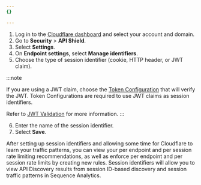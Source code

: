 ```yaml
---
{}

---
```


1. Log in to the [Cloudflare dashboard](https://dash.cloudflare.com/login) and select your account and domain.
2. Go to **Security** > **API Shield**.
3. Select **Settings**.
4. On **Endpoint settings**, select **Manage identifiers**.
5. Choose the type of session identifier (cookie, HTTP header, or JWT claim).

:::note

If you are using a JWT claim, choose the [Token Configuration](/api-shield/security/jwt-validation/configure/#token-configurations) that will verify the JWT. Token Configurations are required to use JWT claims as session identifiers.

Refer to [JWT Validation](/api-shield/security/jwt-validation/) for more information. 
:::

6. Enter the name of the session identifier.
7. Select **Save**.

After setting up session identifiers and allowing some time for Cloudflare to learn your traffic patterns, you can view your per endpoint and per session rate limiting recommendations, as well as enforce per endpoint and per session rate limits by creating new rules. Session identifiers will allow you to view API Discovery results from session ID-based discovery and session traffic patterns in Sequence Analytics.
